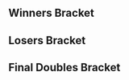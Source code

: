 {{DISPLAYTITLE:Function(1): Doubles Bracket}}{{SetGame|melee}}{{BracketMatchSMWDisambig |oldtags=Silver |newtags=Silver (Georgian player)}}
{{tabs static
|name1=Overview
|link1=Function/1
|name2=Singles Pools
|link2=Function/1/Singles Pools
|name3=Singles Bracket
|link3=Function/1/Singles Bracket
|name4=Doubles Pools
|link4=Function/1/Doubles Pools
|name5=Doubles Bracket
|link5=Function/1/Doubles Bracket
|This=5
}}
==Winners Bracket==
{{8DEDoublesWBracketA
<!-- ROUND 1 -->
|r1m1t1p1=Colbol |r1m1t1p1flag=us
|r1m1t1p2=Oaty |r1m1t1p2flag=us |r1m1t1score=2
|r1m1t2p1=Chaddd |r1m1t2p1flag=us
|r1m1t2p2=Flamin Roy |r1m1t2p2flag=us |r1m1t2score=1
|r1m1win=1

|r1m2t1p1=KPAN |r1m2t1p1flag=us
|r1m2t1p2=Wizzrobe |r1m2t1p2flag=us |r1m2t1score=2
|r1m2t2p1=Yort |r1m2t2p1flag=us
|r1m2t2p2=R2DLiu |r1m2t2p2flag=us |r1m2t2score=1
|r1m2win=1

|r1m3t1p1=jarrod |r1m3t1p1flag=us
|r1m3t1p2=Druggedfox |r1m3t1p2flag=us |r1m3t1score=2
|r1m3t2p1=Dash |r1m3t2p1flag=us
|r1m3t2p2=$mike |r1m3t2p2flag=us |r1m3t2score=1
|r1m3win=1

|r1m4t1p1=baka4moe |r1m4t1p1flag=us
|r1m4t1p2=DAB |r1m4t1p2flag=us |r1m4t1score=2
|r1m4t2p1=Greenmario |r1m4t2p1flag=us
|r1m4t2p2=XIF |r1m4t2p2flag=us |r1m4t2score=1
|r1m4win=1

<!-- ROUND 2 -->
|r2m1t1p1=Colbol |r2m1t1p1flag=us
|r2m1t1p2=Oaty |r2m1t1p2flag=us |r2m1t1score=3
|r2m1t2p1=KPAN |r2m1t2p1flag=us
|r2m1t2p2=Wizzrobe |r2m1t2p2flag=us |r2m1t2score=1
|r2m1win=1

|r2m2t1p1=jarrod |r2m2t1p1flag=us
|r2m2t1p2=Druggedfox |r2m2t1p2flag=us |r2m2t1score=1
|r2m2t2p1=baka4moe |r2m2t2p1flag=us
|r2m2t2p2=DAB |r2m2t2p2flag=us |r2m2t2score=3
|r2m2win=2
}}
==Losers Bracket==
{{16DEDoublesLBracketSmwA
|tourneylink=Function/1
|tourneyname=Function(1)
|l1placement=13-16
|l2placement=9-12
|l3placement=7-8
|l4placement=5-6

<!-- ROUND 1 -->
|l1m1t1p1=2KrunkVillain |l1m1t1p1flag=us
|l1m1t1p2=Dezno |l1m1t1p2flag=us |l1m1t1score=0
|l1m1t2p1=Slipnslide |l1m1t2p1flag=us
|l1m1t2p2=MrBeenReady |l1m1t2p2flag=us |l1m1t2score=2
|l1m1win=2

|l1m2t1p1=GAwes |l1m2t1p1flag=us
|l1m2t1p2=Tubesssbm |l1m2t1p2flag=us |l1m2t1score=2
|l1m2t2p1=iluvcrispix |l1m2t2p1flag=us
|l1m2t2p2=Type1 |l1m2t2p2flag=us |l1m2t2score=1
|l1m2win=1

|l1m3t1p1=TwistyTreats |l1m3t1p1flag=us
|l1m3t1p2=Sprankles |l1m3t1p2flag=us |l1m3t1score=0
|l1m3t2p1=ZENT |l1m3t2p1flag=us
|l1m3t2p2=HiFi |l1m3t2p2flag=us |l1m3t2score=2
|l1m3win=2

|l1m4t1p1=Mike G |l1m4t1p1flag=us
|l1m4t1p2=Silver |l1m4t1p2flag=us |l1m4t1score=0
|l1m4t2p1=Tyrø |l1m4t2p1flag=us
|l1m4t2p2=Jwilli |l1m4t2p2flag=us |l1m4t2score=2
|l1m4win=2

<!-- ROUND 2 -->
|l2m1t1p1=Yort |l2m1t1p1flag=us
|l2m1t1p2=R2DLiu |l2m1t1p2flag=us |l2m1t1score=0
|l2m1t2p1=Slipnslide |l2m1t2p1flag=us
|l2m1t2p2=MrBeenReady |l2m1t2p2flag=us |l2m1t2score=2
|l2m1win=2

|l2m2t1p1=Chaddd |l2m2t1p1flag=us
|l2m2t1p2=Flamin Roy |l2m2t1p2flag=us |l2m2t1score=2
|l2m2t2p1=GAwes |l2m2t2p1flag=us
|l2m2t2p2=Tubesssbm |l2m2t2p2flag=us |l2m2t2score=1
|l2m2win=1

|l2m3t1p1=Greenmario |l2m3t1p1flag=us
|l2m3t1p2=XIF |l2m3t1p2flag=us |l2m3t1score=2
|l2m3t2p1=ZENT |l2m3t2p1flag=us
|l2m3t2p2=HiFi |l2m3t2p2flag=us |l2m3t2score=0
|l2m3win=1

|l2m4t1p1=Dash |l2m4t1p1flag=us
|l2m4t1p2=$mike |l2m4t1p2flag=us |l2m4t1score=2
|l2m4t2p1=Tyrø |l2m4t2p1flag=us
|l2m4t2p2=Jwilli |l2m4t2p2flag=us |l2m4t2score=0
|l2m4win=1

<!-- ROUND 3 -->
|l3m1t1p1=Slipnslide |l3m1t1p1flag=us
|l3m1t1p2=MrBeenReady |l3m1t1p2flag=us |l3m1t1score=0
|l3m1t2p1=Chaddd |l3m1t2p1flag=us
|l3m1t2p2=Flamin Roy |l3m1t2p2flag=us |l3m1t2score=2
|l3m1win=2

|l3m2t1p1=Greenmario |l3m2t1p1flag=us
|l3m2t1p2=XIF |l3m2t1p2flag=us |l3m2t1score=2
|l3m2t2p1=Dash |l3m2t2p1flag=us
|l3m2t2p2=$mike |l3m2t2p2flag=us |l3m2t2score=0
|l3m2win=1

<!-- ROUND 4 -->
|l4m1t1p1=jarrod |l4m1t1p1flag=us
|l4m1t1p2=Druggedfox |l4m1t1p2flag=us |l4m1t1score=2
|l4m1t2p1=Chaddd |l4m1t2p1flag=us
|l4m1t2p2=Flamin Roy |l4m1t2p2flag=us |l4m1t2score=3
|l4m1win=2

|l4m2t1p1=KPAN |l4m2t1p1flag=us
|l4m2t1p2=Wizzrobe |l4m2t1p2flag=us |l4m2t1score=3
|l4m2t2p1=Greenmario |l4m2t2p1flag=us
|l4m2t2p2=XIF |l4m2t2p2flag=us |l4m2t2score=1
|l4m2win=1
}}
<onlyinclude>
==Final Doubles Bracket==
{{DEFinalDoublesSmwBracket
|tourneylink=Function/1
|tourneyname=Function(1)
|l1placement=4
|r2placement=3
|r3loserplacement=2
|r3winnerplacement=1

<!-- FROM WINNERS -->
|r1m1t1p1=Colbol |r1m1t1p1flag=us
|r1m1t1p2=Oaty |r1m1t1p2flag=us |r1m1t1score=3
|r1m1t2p1=baka4moe |r1m1t2p1flag=us
|r1m1t2p2=DAB |r1m1t2p2flag=us |r1m1t2score=2
|r1m1win=1

<!-- FROM LOSERS -->
|l1m1t1p1=Chaddd |l1m1t1p1flag=us
|l1m1t1p2=Flamin Roy |l1m1t1p2flag=us |l1m1t1score=3
|l1m1t2p1=KPAN |l1m1t2p1flag=us
|l1m1t2p2=Wizzrobe |l1m1t2p2flag=us |l1m1t2score=2
|l1m1win=1

<!-- LOSERS FINALS -->
|r2m1t1p1=baka4moe |r2m1t1p1flag=us
|r2m1t1p2=DAB |r2m1t1p2flag=us |r2m1t1score=3
|r2m1t2p1=Chaddd |r2m1t2p1flag=us
|r2m1t2p2=Flamin Roy |r2m1t2p2flag=us |r2m1t2score=0
|r2m1win=1

<!-- GRAND FINALS -->
|r3m1t1p1=Colbol |r3m1t1p1flag=us
|r3m1t1p2=Oaty |r3m1t1p2flag=us |r3m1t1score=0 |r3m2t1score=1
|r3m1t2p1=baka4moe |r3m1t2p1flag=us
|r3m1t2p2=DAB |r3m1t2p2flag=us |r3m1t2score=3 |r3m2t2score=3
|r3m1win=2
}}</onlyinclude>
